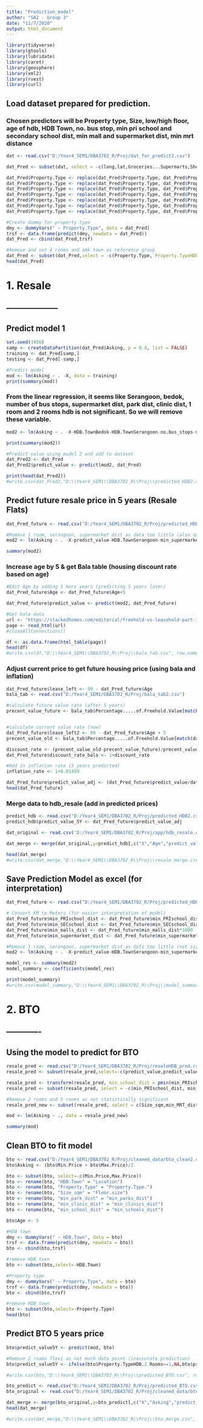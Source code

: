 ```yaml
---
title: "Prediction_model"
author: "SA2 - Group 3"
date: "11/7/2020"
output: html_document
---
```


```r
library(tidyverse)
library(gtools)
library(lubridate)
library(caret)
library(geosphere)
library(xml2)
library(rvest)
library(curl)
```

## Load dataset prepared for prediction. 

### Chosen predictors will be Property type, Size, low/high floor, age of hdb, HDB Town,  no. bus stop, min pri school and secondary school dist, min mall and supermarket dist, min mrt distance

```r
dat <- read.csv("D:/Year4_SEM1/DBA3702_R/Proj/dat_for_predict2.csv")

dat_Pred <- subset(dat, select = -c(long,lat,Groceries...Supermarts,Shopping.Malls,Secondary.Schools,Primary.Schools,Bus.Stops,Trains..MRT...LRT.))

dat_Pred$Property.Type <- replace(dat_Pred$Property.Type, dat_Pred$Property.Type==1,"HDB 1 Room")
dat_Pred$Property.Type <- replace(dat_Pred$Property.Type, dat_Pred$Property.Type==2,"HDB 2 Rooms")
dat_Pred$Property.Type <- replace(dat_Pred$Property.Type, dat_Pred$Property.Type==3,"HDB 3 Rooms")
dat_Pred$Property.Type <- replace(dat_Pred$Property.Type, dat_Pred$Property.Type==4,"HDB 4 Rooms")
dat_Pred$Property.Type <- replace(dat_Pred$Property.Type, dat_Pred$Property.Type==5,"HDB 5 Rooms")
dat_Pred$Property.Type <- replace(dat_Pred$Property.Type, dat_Pred$Property.Type==6,"HDB Executive")
dat_Pred$Property.Type <- replace(dat_Pred$Property.Type, dat_Pred$Property.Type==7,"HDB Jumbo")

#Create dummy for property type
dmy <- dummyVars(" ~ Property.Type", data = dat_Pred)
trsf <- data.frame(predict(dmy, newdata = dat_Pred))
dat_Pred <- cbind(dat_Pred,trsf)

#Remove and set 4 rooms and amk town as reference group
dat_Pred <- subset(dat_Pred,select = -c(Property.Type,`Property.TypeHDB.4.Rooms`, HDB.TownAng.Mo.Kio))
head(dat_Pred)
```

# 1. Resale
## --------------------
## Predict model 1 

```r
set.seed(3456)
samp <- createDataPartition(dat_Pred$Asking, p = 0.8, list = FALSE)
training <- dat_Pred[samp,]
testing <- dat_Pred[-samp,]

#Predict model
mod <- lm(Asking ~ . -X, data = training)
print(summary(mod))
```

### From the linear regression, it seems like Serangoon, bedok, number of bus stops, supermarket dist, park dist, clinic dist, 1 room and 2 rooms hdb is not significant. So we will remove these variable.

```r
mod2 <- lm(Asking ~ . -X-HDB.TownBedok-HDB.TownSerangoon-no.bus_stops-min_supermarket_dist-min_park_dist-min_clinic_dist-Property.TypeHDB.1.Room-Property.TypeHDB.2.Rooms , data = training)

print(summary(mod2))

#Predict value using model 2 and add to dataset 
dat_Pred2 <- dat_Pred
dat_Pred2$predict_value <- predict(mod2, dat_Pred)

print(head(dat_Pred2))
#write.csv(dat_Pred2,"D:\\Year4_SEM1\\DBA3702_R\\Proj\\predicted_HDB2.csv", row.names = FALSE)
```

## Predict future resale price in 5 years (Resale Flats)

```r
dat_Pred_future <- read.csv("D:/Year4_SEM1/DBA3702_R/Proj/predicted_HDB2.csv")

#Remove 1 room, serangoon, supermarket dist as data too little (also not significant at 0.5)
mod2 <- lm(Asking ~ . -X-predict_value-HDB.TownSerangoon-min_supermarket_dist-Property.TypeHDB.1.Room-min_park_dist-min_clinic_dist-Property.TypeHDB.2.Rooms, data = dat_Pred_future)

summary(mod2)
```

### Increase age by 5 & get Bala table (housing discount rate based on age)

```r
#Edit Age by adding 5 more years (predicting 5 years later)
dat_Pred_future$Age <- dat_Pred_future$Age+5

dat_Pred_future$predict_value <- predict(mod2, dat_Pred_future)

#Get bala data
url <- "https://stackedhomes.com/editorial/freehold-vs-leasehold-part-1/#gs.jhorb9"
page <- read_html(url)
#closeAllConnections()

df <- as.data.frame(html_table(page))
head(df)
#write.csv(df,"D:\\Year4_SEM1\\DBA3702_R\\Proj\\bala_tab.csv", row.names = FALSE)
```

### Adjust current price to get future housing price (using bala and inflation)

```r
dat_Pred_future$lease_left <- 99 - dat_Pred_future$Age
bala_tab <- read.csv("D:/Year4_SEM1/DBA3702_R/Proj/bala_tab2.csv")

#calculate future value rate (after 5 years)
precent_value_future <- bala_tab$Percentage.....of.Freehold.Value[match(dat_Pred_future$lease_left, bala_tab$Term.of.Years)]


#calculate current value rate (now)
dat_Pred_future$lease_left2 <- 99 - dat_Pred_future$Age + 5
precent_value_old <- bala_tab$Percentage.....of.Freehold.Value[match(dat_Pred_future$lease_left2, bala_tab$Term.of.Years)]

discount_rate <- (precent_value_old-precent_value_future)/precent_value_old
dat_Pred_future$discount_rate_bala <- 1+discount_rate

#Add in inflation rate (5 years predicted)
inflation_rate <- 1+0.01459

dat_Pred_future$predict_value_adj <- (dat_Pred_future$predict_value/dat_Pred_future$discount_rate_bala)*inflation_rate
head(dat_Pred_future)
```

### Merge data to hdb_resale (add in predicted prices)
```r
predict_hdb <- read.csv("D:/Year4_SEM1/DBA3702_R/Proj/predicted_HDB2.csv")
predict_hdb$predict_value_5Y <- dat_Pred_future$predict_value_adj

dat_original <- read.csv('D:/Year4_SEM1/DBA3702_R/Proj/app/hdb_resale.csv')

dat_merge <- merge(dat_original,y=predict_hdb[,c("X","Age","predict_value","predict_value_5Y","Size_sqm")], by="X")

head(dat_merge)
#write.csv(dat_merge,"D:\\Year4_SEM1\\DBA3702_R\\Proj\\resale_merge.csv", row.names = FALSE)
```

## Save Prediction Model as excel (for interpretation)
```r
dat_Pred_future <- read.csv("D:/Year4_SEM1/DBA3702_R/Proj/predicted_HDB2.csv")

# Convert KM to Meters (for easier interpretation of model)
dat_Pred_future$min_PRIschool_dist <- dat_Pred_future$min_PRIschool_dist*1000
dat_Pred_future$min_SECschool_dist <- dat_Pred_future$min_SECschool_dist*1000
dat_Pred_future$min_malls_dist <- dat_Pred_future$min_malls_dist*1000
dat_Pred_future$min_supermarket_dist <- dat_Pred_future$min_supermarket_dist*1000

#Remove 1 room, serangoon, supermarket dist as data too little (not significant at 0.5)
mod2 <- lm(Asking ~ . -X-predict_value-HDB.TownSerangoon-min_supermarket_dist-Property.TypeHDB.1.Room-min_park_dist-min_clinic_dist-Property.TypeHDB.2.Rooms, data = dat_Pred_future)

model_res <- summary(mod2)
model_summary <- coefficients(model_res)

print(model_summary)
#write.csv(model_summary,"D:\\Year4_SEM1\\DBA3702_R\\Proj\\model_summary_update.csv", row.names = TRUE)
```

# 2. BTO
## -------------
## Using the model to predict for BTO

```r
resale_pred <- read.csv("D:/Year4_SEM1/DBA3702_R/Proj/resaleHDB_pred.csv")
resale_pred <- subset(resale_pred,select=-c(predict_value,predict_value_5Y))

resale_pred <- transform(resale_pred, min_school_dist = pmin(min_PRIschool_dist, min_SECschool_dist))
resale_pred <- subset(resale_pred, select = -c(min_PRIschool_dist, min_SECschool_dist))

#Remove 2 rooms and 5 rooms as not statistically significant
resale_pred_new <- subset(resale_pred, select = c(Size_sqm,min_MRT_dist,min_malls_dist,min_park_dist,min_clinic_dist,min_school_dist,Asking,HDB.TownBishan,HDB.TownChoa.Chu.Kang,HDB.TownGeylang,HDB.TownPasir.Ris,HDB.TownSembawang,HDB.TownTampines,HDB.TownToa.Payoh,HDB.TownWoodlands,Property.TypeHDB.3.Rooms,Age))

mod <- lm(Asking ~ ., data = resale_pred_new)

summary(mod)
```
## Clean BTO to fit model

```r
bto <- read.csv("D:/Year4_SEM1/DBA3702_R/Proj/cleaned_data/bto_clean2.csv")
bto$Asking <- (bto$Min.Price + bto$Max.Price)/2

bto <- subset(bto, select=-c(Min.Price,Max.Price)) 
bto <- rename(bto, "HDB.Town" = "Location")
bto <- rename(bto, "Property.Type" = "Property.Type.")
bto <- rename(bto, "Size_sqm" = "Floor.size")
bto <- rename(bto, "min_park_dist" = "min_parks_dist")
bto <- rename(bto, "min_clinic_dist" = "min_clinics_dist")
bto <- rename(bto, "min_school_dist" = "min_schools_dist")

bto$Age <- 5

#HDB town
dmy <- dummyVars(" ~ HDB.Town", data = bto)
trsf <- data.frame(predict(dmy, newdata = bto))
bto <- cbind(bto,trsf)

#remove HDB town
bto <- subset(bto,select=-HDB.Town)

#Property type
dmy <- dummyVars(" ~ Property.Type", data = bto)
trsf <- data.frame(predict(dmy, newdata = bto))
bto <- cbind(bto,trsf)

#remove HDB town
bto <- subset(bto,select=-Property.Type)
head(bto)
```

## Predict BTO 5 years price

```r
bto$predict_value5Y <- predict(mod, bto)

#Remove 2 rooms flexi as not much data point (inaccurate prediction)
bto$predict_value5Y <- ifelse(bto$Property.TypeHDB.2.Rooms==1,NA,bto$predict_value5Y)

#write.csv(bto,"D:\\Year4_SEM1\\DBA3702_R\\Proj\\predicted_BTO.csv", row.names = FALSE)

bto_predict <- read.csv("D:/Year4_SEM1/DBA3702_R/Proj/predicted_BTO.csv")
bto_original <- read.csv("D:/Year4_SEM1/DBA3702_R/Proj/cleaned_data/bto_clean2.csv")

dat_merge <- merge(bto_original,y=bto_predict[,c("X","Asking","predict_value5Y")], by="X")
head(dat_merge)

#write.csv(dat_merge,"D:\\Year4_SEM1\\DBA3702_R\\Proj\\bto_merge.csv", row.names = FALSE)
```